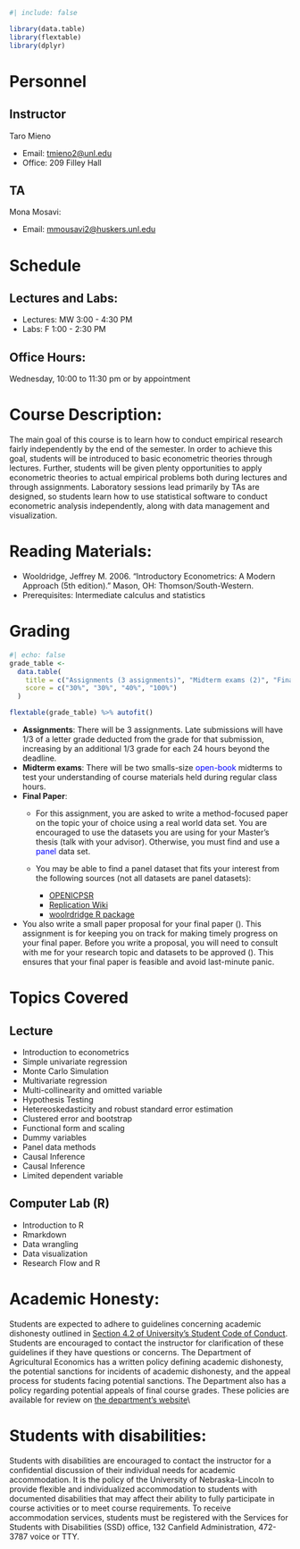 
```r
#| include: false

library(data.table)
library(flextable)
library(dplyr)
```

# Personnel

## Instructor

Taro Mieno

+ Email: [tmieno2@unl.edu](mailto:tmieno2@unl.edu)
+ Office: 209 Filley Hall

## TA

Mona Mosavi: 

+ Email: [mmousavi2@huskers.unl.edu](mailto:mmousavi2@huskers.unl.edu)

# Schedule

## Lectures and Labs:

+ Lectures: MW 3:00 - 4:30 PM
+ Labs: F 1:00 - 2:30 PM

## Office Hours:
Wednesday, 10:00 to 11:30 pm or by appointment

# Course Description:

The main goal of this course is to learn how to conduct empirical research fairly independently by the end of the semester. In order to achieve this goal, students will be introduced to basic econometric theories through lectures. Further, students will be given plenty opportunities to apply econometric theories to actual empirical problems both during lectures and through assignments. Laboratory sessions lead primarily by TAs are designed, so students learn how to use statistical software to conduct econometric analysis independently, along with data management and visualization. 

# Reading Materials:

+ Wooldridge, Jeffrey M. 2006. "Introductory Econometrics: A Modern Approach (5th edition)." Mason, OH: Thomson/South-Western.
+ Prerequisites: Intermediate calculus and statistics

# Grading

```r
#| echo: false
grade_table <- 
  data.table(
    title = c("Assignments (3 assignments)", "Midterm exams (2)", "Final Paper", "Total"),
    score = c("30%", "30%", "40%", "100%")
  )

flextable(grade_table) %>% autofit()
```

+ **Assignments**: There will be 3 assignments. Late submissions will have 1/3 of a letter grade deducted from the grade for that submission, increasing by an additional 1/3 grade for each 24 hours beyond the deadline.
+ **Midterm exams**: There will be two smalls-size <span style = "color: blue;"> open-book</span> midterms to test your understanding of course materials held during regular class hours.
+ **Final Paper**: 
  + For this assignment, you are asked to write a method-focused paper on the topic your of choice using a real world data set. You are encouraged to use the datasets you are using for your Master's thesis (talk with your advisor). Otherwise, you must find and use a <span style = "color: blue;"> panel </span> data set. 
  + You may be able to find a panel dataset that fits your interest from the following sources (not all datasets are panel datasets):

    - [OPENICPSR](https://www.openicpsr.org/openicpsr/search/studies)
    - [Replication Wiki](https://blog.repec.org/2020/08/04/a-replication-database-for-economics-and-social-sciences-the-replicationwiki/)
    - [woolrdridge R package](https://cran.r-project.org/web/packages/wooldridge/wooldridge.pdf)

+ You also write a small paper proposal for your final paper (\textcolor{red}{due: Oct, 23}). This assignment is for keeping you on track for making timely progress on your final paper. Before you write a proposal, you will need to consult with me for your research topic and datasets to be approved (\textcolor{red}{due: Oct, 16}). This ensures that your final paper is feasible and avoid last-minute panic. 


# Topics Covered

## Lecture

- Introduction to econometrics
- Simple univariate regression
- Monte Carlo Simulation
- Multivariate regression
- Multi-collinearity and omitted variable
- Hypothesis Testing 
- Hetereoskedasticity and robust standard error estimation
- Clustered error and bootstrap
- Functional form and scaling 
- Dummy variables
- Panel data methods
- Causal Inference
- Causal Inference
- Limited dependent variable

## Computer Lab (R)

- Introduction to R
- Rmarkdown
- Data wrangling 
- Data visualization
- Research Flow and R

# Academic Honesty: 

Students are expected to adhere to guidelines concerning academic dishonesty outlined in [Section 4.2 of University's Student Code of Conduct](\url{http://stuafs.unl.edu/ja/code/}). Students are encouraged to contact the instructor for clarification of these guidelines if they have questions or concerns. The Department of Agricultural Economics has a written policy defining academic dishonesty, the potential sanctions for incidents of academic dishonesty, and the appeal process for students facing potential sanctions. The Department also has a policy regarding potential appeals of final course grades. These policies are available for review on [the department’s website](\url{http://agecon.unl.edu/undergraduate})\\

# Students with disabilities:
Students with disabilities are encouraged to contact the instructor for a confidential discussion of their individual needs for academic accommodation. It is the policy of the University of Nebraska-Lincoln to provide flexible and individualized accommodation to students with documented disabilities that may affect their ability to fully participate in course activities or to meet course requirements. To receive accommodation services, students must be registered with the Services for Students with Disabilities (SSD) office, 132 Canfield Administration, 472-3787 voice or TTY. 